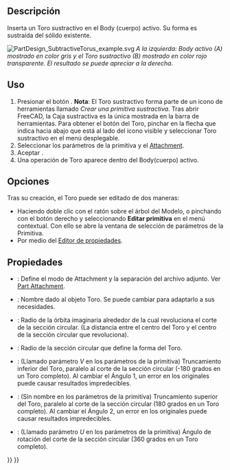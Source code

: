 <languages/>

<div class="mw-translate-fuzzy">
{{Docnav/es
|[[PartDesign_SubtractiveSphere/es|Esfera sustractiva]]
|‎[[PartDesign_SubtractiveWedge/es|Cuña sustractiva]]
|[[PartDesign_Workbench/es|PartDesign]]
|IconL=PartDesign_SubtractiveSphere.svg
|IconR=PartDesign_SubtractiveWedge.svg
|IconC=Workbench_PartDesign.svg
}}
</div>

<div class="mw-translate-fuzzy">
{{GuiCommand/es
|Name=PartDesign SubtractiveTorus
|Name/es=PartDesign Toro Sustractivo
|MenuLocation=Part Design → Crear una primitiva sustractiva → Toro Sustractivo
|Workbenches=[[PartDesign_Workbench/es|PartDesign]]
|Version=0.17
|SeeAlso=[[PartDesign_CompPrimitiveSubtractive/es|Crear una Primitiva sustractiva]]
}}
</div>

==Descripción==

Inserta un Toro sustractivo en el Body (cuerpo) activo. Su forma es sustraída del sólido existente.

[[File:PartDesign_SubtractiveTorus_example.svg|none]]
''A la izquierda: Body activo (A) mostrado en color gris y el Toro sustractivo (B) mostrado en color rojo transparente. El resultado se puede apreciar a la derecha.''

==Uso==

<div class="mw-translate-fuzzy">
# Presionar el botón {{KEY|[[Image:PartDesign SubtractiveTorus.svg|24px]] '''Toro Sustractivo'''}} . '''Nota''': El Toro sustractivo forma parte de un icono de herramientas llamado ''Crear una primitiva sustractiva''. Tras abrir FreeCAD, la Caja sustractiva es la única mostrada en la barra de herramientas. Para obtener el botón del Toro, pinchar en la flecha que indica hacia abajo que está al lado del icono visible y seleccionar Toro sustractivo en el menú desplegable.
# Seleccionar los parámetros de la primitiva y el [[Part_EditAttachment|Attachment]].
# Aceptar {{KEY|OK}}.
# Una operación de Toro aparece dentro del Body(cuerpo) activo.
</div>

==Opciones==

Tras su creación, el Toro puede ser editado de dos maneras:
* Haciendo doble clic con el ratón sobre el árbol del Modelo, o pinchando con el botón derecho y seleccionando '''Editar primitiva''' en el menú contextual. Con ello se abre la ventana de selección de parámetros de la Primitiva.
* Por medio del  [[Property_editor/es|Editor de propiedades]].

==Propiedades==

<div class="mw-translate-fuzzy">
* {{PropertyData/es|Attachment}}: Define el modo de Attachment y la separación del archivo adjunto. Ver  [[Part_EditAttachment|Part Attachment]].
* {{PropertyData/es|Label}}: Nombre dado al objeto Toro. Se puede cambiar para adaptarlo a sus necesidades.
* {{PropertyData/es|Radio1}}: Radio de la órbita imaginaria alrededor de la cual revoluciona el corte de la sección circular. (La distancia entre el centro del Toro y el centro de la sección circular que revoluciona).
* {{PropertyData/es|Radio2}}: Radio de la sección circular que define la forma del Toro.
* {{PropertyData/es|Ángulo1}}: (Llamado parámetro ''V'' en los parámetros de la primitiva) Truncamiento inferior del Toro, paralelo al corte de la sección circular (-180 grados en un Toro completo). Al cambiar el Ángulo 1, un error en los originales puede causar resultados impredecibles. 
* {{PropertyData/es|Ángulo2}}: (Sin nombre en los parámetros de la primitiva) Truncamiento superior del Toro, paralelo al corte de la sección circular (180 grados en un Toro completo). Al cambiar el Ángulo 2, un error en los originales puede causar resultados impredecibles.
* {{PropertyData/es|Ángulo3}}: (Llamado parámetro ''U'' en los parámetros de la primitiva) Ángulo de rotación del corte de la sección circular (360 grados en un Toro completo).
</div>


<div class="mw-translate-fuzzy">
{{Docnav/es
|[[PartDesign_SubtractiveSphere/es|Esfera sustractiva]]
|‎[[PartDesign_SubtractiveWedge/es|Cuña sustractiva]]
|[[PartDesign_Workbench/es|PartDesign]]
|IconL=PartDesign_SubtractiveSphere.svg
|IconR=PartDesign_SubtractiveWedge.svg
|IconC=Workbench_PartDesign.svg
}}
</div>

{{PartDesign_Tools_navi{{#translation:}}}}
{{Userdocnavi{{#translation:}}}}